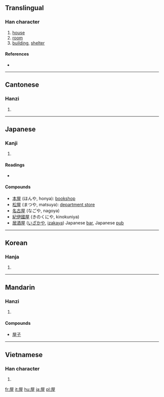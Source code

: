 ==Translingual==

===Han character===
{{Han char|rn=44|rad=尸|as=06|sn=9|four=7721<sub>4</sub>|canj=尸一戈土 (SMIG)}}

# [[house]]
# [[room]]
# [[building]], [[shelter]]

====References====
* {{Han ref|kx=0301.190|dkj=07684|dj=0598.110|hdz=20972.010|uh=5C4B|ud=23627|bh=ABCE|bd=43982}}

----

==Cantonese==

===Hanzi===
{{yue-hanzi|jyut=|y=[[nguk1]], [[uk1]]}}

# {{defn|Cantonese|sort=尸06}}

----

==Japanese==

===Kanji===
{{ja-kanji|grade=3|rs=尸06}}

# {{defn|Japanese}}

====Readings====
* {{ja-readings|on=[[おく]] (oku)  <  [[をく]] (woku)|kun=[[や]] (ya), [[やね]] (yane)}}

====Compounds====
* [[本屋]] (ほんや, honya): [[bookshop]]
* [[松屋]] (まつや, matsuya): [[department store]]
* [[名古屋]] (なごや, nagoya)
* [[紀伊國屋]] (きのくにや, kinokuniya)
* [[居酒屋]] ([[いざかや]], [[izakaya]]) Japanese [[bar]], Japanese [[pub]]
----

==Korean==

===Hanja===
{{ko-hanja|hangeul=옥|rv=ok|mr=ok}}

# {{defn|Korean|sort=尸06}}

----

==Mandarin==

===Hanzi===
{{cmn-hanzi|pin=[[wū]] ([[wu1]])|wg=[[wu1|wu<sup>1</sup>]]}}

# {{defn|Mandarin|sort=尸06}}

====Compounds====

* [[屋子]]

----

==Vietnamese==

===Han character===
{{vi-hantu|[[ốc]], [[ọc]]|rs=尸06}}

# {{defn|Vietnamese|sort=尸06}}

[[fr:屋]]
[[it:屋]]
[[hu:屋]]
[[ja:屋]]
[[pl:屋]]
